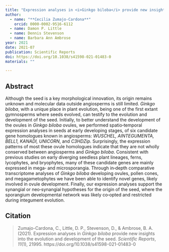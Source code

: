 ```yaml
---
title: "Expression analyses in <i>Ginkgo biloba</i> provide new insights into the evolution and development of the seed"
author:
  - name: "**Cecilia Zumajo-Cardona**"
    orcid: 0000-0002-9516-6112
  - name: Damon P. Little
  - name: Dennis Stevenson
  - name: Barbara Ann Ambrose
year: 2021
date: 2021-07
publication: Scientific Reports 
doi: https://doi.org/10.1038/s41598-021-01483-0
materials: ""

---
```


## Abstract

Although the seed is a key morphological innovation, its origin remains unknown and molecular data outside angiosperms is still limited. *Ginkgo biloba*, with a unique place in plant evolution, being one of the first extant gymnosperms where seeds evolved, can testify to the evolution and development of the seed. Initially, to better understand the development of the ovules in *Ginkgo biloba* ovules, we performed spatio‐temporal expression analyses in seeds at early developing stages, of six candidate gene homologues known in angiosperms: *WUSCHEL, AINTEGUMENTA, BELL1, KANADI, UNICORN*, and *C3HDZip*. Surprisingly, the expression patterns of most these ovule homologues indicate that they are not wholly conserved between angiosperms and *Ginkgo biloba*. Consistent with previous studies on early diverging seedless plant lineages, ferns, lycophytes, and bryophytes, many of these candidate genes are mainly expressed in mega‐ and microsporangia. Through in‐depth comparative transcriptome analyses of *Ginkgo biloba* developing ovules, pollen cones, and megagametophytes we have been able to identify novel genes, likely involved in ovule development. Finally, our expression analyses support the synangial or neo‐synangial hypotheses for the origin of the seed, where the sporangium developmental network was likely co‐opted and restricted during integument evolution.


## Citation

>Zumajo-Cardona, C., Little, D. P., Stevenson, D., &amp; Ambrose, B. A. (2021). Expression analyses in <i>Ginkgo biloba</i> provide new insights into the evolution and development of the seed. <i>Scientific Reports</i>, <i>11</i>(1), 21995. https://doi.org/10.1038/s41598-021-01483-0